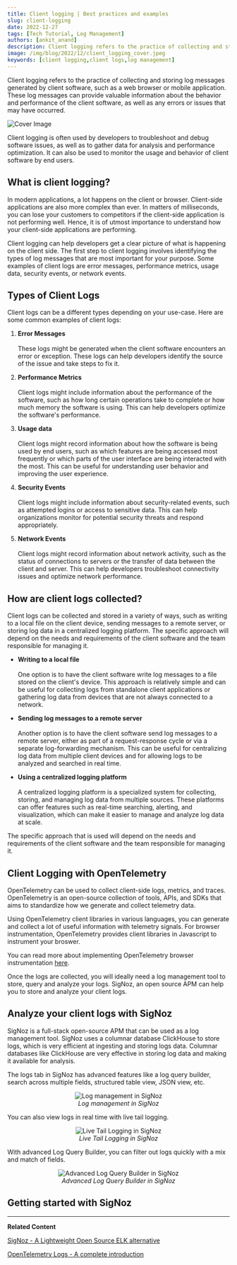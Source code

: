 ```yaml
---
title: Client logging | Best practices and examples
slug: client-logging
date: 2022-12-27
tags: [Tech Tutorial, Log Management]
authors: [ankit_anand]
description: Client logging refers to the practice of collecting and storing log messages generated by client software, such as a web browser or mobile application...
image: /img/blog/2022/12/client_logging_cover.jpeg
keywords: [client logging,client logs,log management]
---
```


Client logging refers to the practice of collecting and storing log messages generated by client software, such as a web browser or mobile application. These log messages can provide valuable information about the behavior and performance of the client software, as well as any errors or issues that may have occurred.



![Cover Image](/img/blog/2022/12/client_logging_cover.webp)

Client logging is often used by developers to troubleshoot and debug software issues, as well as to gather data for analysis and performance optimization. It can also be used to monitor the usage and behavior of client software by end users.

## What is client logging?

In modern applications, a lot happens on the client or browser. Client-side applications are also more complex than ever. In matters of milliseconds, you can lose your customers to competitors if the client-side application is not performing well. Hence, it is of utmost importance to understand how your client-side applications are performing.

Client logging can help developers get a clear picture of what is happening on the client side. The first step to client logging involves identifying the types of log messages that are most important for your purpose. Some examples of client logs are error messages, performance metrics, usage data, security events, or network events.

## Types of Client Logs

Client logs can be a different types depending on your use-case. Here are some common examples of client logs:

1. **Error Messages**<br></br>
These logs might be generated when the client software encounters an error or exception. These logs can help developers identify the source of the issue and take steps to fix it.

2. **Performance Metrics**<br></br>
Client logs might include information about the performance of the software, such as how long certain operations take to complete or how much memory the software is using. This can help developers optimize the software's performance.

3. **Usage data**<br></br>
Client logs might record information about how the software is being used by end users, such as which features are being accessed most frequently or which parts of the user interface are being interacted with the most. This can be useful for understanding user behavior and improving the user experience.

4. **Security Events**<br></br>
Client logs might include information about security-related events, such as attempted logins or access to sensitive data. This can help organizations monitor for potential security threats and respond appropriately.

5. **Network Events**<br></br>
Client logs might record information about network activity, such as the status of connections to servers or the transfer of data between the client and server. This can help developers troubleshoot connectivity issues and optimize network performance.

## How are client logs collected?

Client logs can be collected and stored in a variety of ways, such as writing to a local file on the client device, sending messages to a remote server, or storing log data in a centralized logging platform. The specific approach will depend on the needs and requirements of the client software and the team responsible for managing it.

- **Writing to a local file**<br></br>
One option is to have the client software write log messages to a file stored on the client's device. This approach is relatively simple and can be useful for collecting logs from standalone client applications or gathering log data from devices that are not always connected to a network.

- **Sending log messages to a remote server**<br></br>
Another option is to have the client software send log messages to a remote server, either as part of a request-response cycle or via a separate log-forwarding mechanism. This can be useful for centralizing log data from multiple client devices and for allowing logs to be analyzed and searched in real time.

- **Using a centralized logging platform**<br></br>
A centralized logging platform is a specialized system for collecting, storing, and managing log data from multiple sources. These platforms can offer features such as real-time searching, alerting, and visualization, which can make it easier to manage and analyze log data at scale.

The specific approach that is used will depend on the needs and requirements of the client software and the team responsible for managing it.

## Client Logging with OpenTelemetry

OpenTelemetry can be used to collect client-side logs, metrics, and traces. OpenTelemetry is an open-source collection of tools, APIs, and SDKs that aims to standardize how we generate and collect telemetry data.

Using OpenTelemetry client libraries in various languages, you can generate and collect a lot of useful information with telemetry signals. For browser instrumentation, OpenTelemetry provides client libraries in Javascript to instrument your broswer.

You can read more about implementing OpenTelemetry browser instrumentation [here](https://opentelemetry.io/docs/instrumentation/js/getting-started/browser/).

Once the logs are collected, you will ideally need a log management tool to store, query and analyze your logs. SigNoz, an open source APM can help you to store and analyze your client logs.

## Analyze your client logs with SigNoz

SigNoz is a full-stack open-source APM that can be used as a log management tool. SigNoz uses a columnar database ClickHouse to store logs, which is very efficient at ingesting and storing logs data. Columnar databases like ClickHouse are very effective in storing log data and making it available for analysis.

The logs tab in SigNoz has advanced features like a log query builder, search across multiple fields, structured table view, JSON view, etc.

<figure data-zoomable align='center'>
    <img src="/img/blog/common/signoz_logs.webp" alt="Log management in SigNoz"/>
    <figcaption><i>Log management in SigNoz</i></figcaption>
</figure>



You can also view logs in real time with live tail logging.

<figure data-zoomable align='center'>
    <img src="/img/blog/2022/10/signoz_live_logs.webp" alt="Live Tail Logging in SigNoz"/>
    <figcaption><i>Live Tail Logging in SigNoz</i></figcaption>
</figure>



With advanced Log Query Builder, you can filter out logs quickly with a mix and match of fields.

<figure data-zoomable align='center'>
    <img src="/img/blog/2022/10/signoz_log_query_builder.webp" alt="Advanced Log Query Builder in SigNoz"/>
    <figcaption><i>Advanced Log Query Builder in SigNoz</i></figcaption>
</figure>



## Getting started with SigNoz

<GetStartedSigNoz />

---

**Related Content**

[SigNoz - A Lightweight Open Source ELK alternative](https://signoz.io/blog/elk-alternative-open-source/)

[OpenTelemetry Logs - A complete introduction](https://signoz.io/blog/opentelemetry-logs/)